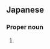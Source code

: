 ==Japanese==
{{ja-kanjitab|匠|馬}}

===Proper noun===
{{ja-pos|proper|たくま}}

# {{given name|male|lang=ja|sort=たくま}}